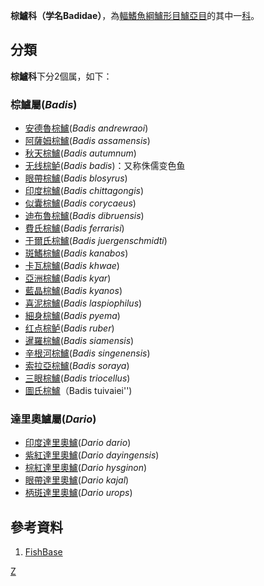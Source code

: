 {{Automatic Taxobox
| taxon = Badidae
| authority = 
| image = Badis badis.jpg
| image_caption = ''Badis badis''
| subdivision_ranks = [[屬|屬]]
| subdivision = 見內文
}}
'''棕鱸科（学名Badidae）'''，為[[輻鰭魚綱|輻鰭魚綱]][[鱸形目|鱸形目]][[鱸亞目|鱸亞目]]的其中一[[科|科]]。
==分類==
'''棕鱸科'''下分2個属，如下：
===棕鱸屬(''Badis'')===
*[[安德魯棕鱸|安德魯棕鱸]](''Badis andrewraoi'')
*[[阿薩姆棕鱸|阿薩姆棕鱸]](''Badis assamensis'')
*[[秋天棕鱸|秋天棕鱸]](''Badis autumnum'')
*[[无线棕鲈|无线棕鲈]](''Badis badis'')：又称侏儒变色鱼
*[[眼帶棕鱸|眼帶棕鱸]](''Badis blosyrus'')
*[[印度棕鱸|印度棕鱸]](''Badis chittagongis'') 
*[[似囊棕鱸|似囊棕鱸]](''Badis corycaeus'')
*[[迪布魯棕鱸|迪布魯棕鱸]](''Badis dibruensis'')
*[[費氏棕鱸|費氏棕鱸]](''Badis ferrarisi'')
*[[于爾氏棕鱸|于爾氏棕鱸]](''Badis juergenschmidti'')
*[[斑鰭棕鱸|斑鰭棕鱸]](''Badis kanabos'')
*[[卡瓦棕鱸|卡瓦棕鱸]](''Badis khwae'')
*[[亞洲棕鱸|亞洲棕鱸]](''Badis kyar'')
*[[藍晶棕鱸|藍晶棕鱸]](''Badis kyanos'')
*[[喜泥棕鱸|喜泥棕鱸]](''Badis laspiophilus'')
*[[細身棕鱸|細身棕鱸]](''Badis pyema'')
*[[红点棕鲈|红点棕鲈]](''Badis ruber'')
*[[暹羅棕鱸|暹羅棕鱸]](''Badis siamensis'')
*[[辛根河棕鱸|辛根河棕鱸]](''Badis singenensis'')
*[[索拉亞棕鱸|索拉亞棕鱸]](''Badis soraya'')
*[[三眼棕鱸|三眼棕鱸]](''Badis triocellus'')
*[[圖氏棕鱸|圖氏棕鱸]]（Badis tuivaiei'')

===達里奧鱸屬(''Dario'')===
*[[印度達里奧鱸|印度達里奧鱸]](''Dario dario'')
*[[紫紅達里奧鱸|紫紅達里奧鱸]](''Dario dayingensis'')
*[[棕紅達里奧鱸|棕紅達里奧鱸]](''Dario hysginon'')
*[[眼帶達里奧鱸|眼帶達里奧鱸]](''Dario kajal'')
*[[柄斑達里奧鱸|柄斑達里奧鱸]](''Dario urops'')

==參考資料==
#[https://web.archive.org/web/20160920002526/http://fishbase.sinica.edu.tw/identification/SpeciesList.php?genus=Badis FishBase]

{{taxonbar}}
[[Category:变色鱼科|Z]]